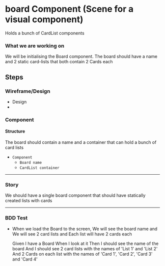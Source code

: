 # board Component (Scene for a visual component)
Holds a bunch of CardList components

### What we are working on
We will be initialising the Board component. The board should have a name and 2 static card-lists
that both contain 2 Cards each 

## Steps 
### Wireframe/Design 
* Design 
*  

### Component 
#### Structure
The board should contain a name and a container that can hold a bunch of card lists

* `Component`
    * `Board name`
    * `CardList container`

***

### Story 
We should have a single board component that should have statically created lists with cards

***

### BDD Test 
* When we load the Board to the screen,
We will see the board name and
We will see 2 card lists and
Each list will have 2 cards each

    Given I have a Board
    When I look at it
    Then I should see the name of the board
    And I should see 2 card lists with the names of 'List 1' and 'List 2'
    And 2 Cards on each list with the names of 'Card 1', 'Card 2', 'Card 3' and 'Card 4'
